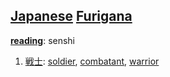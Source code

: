 == [[Japanese]] [[Furigana]] ==                                          

'''[[reading]]''': senshi

# [[戦士]]: [[soldier]], [[combatant]], [[warrior]]
